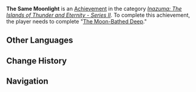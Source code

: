 {{Achievement Infobox
|title        = 
|id           = 80109
|order id     = 0112
|category     = Inazuma: The Islands of Thunder and Eternity - Series II
|description  = Complete "[[The Moon-Bathed Deep]]"
|requirements = 
|primogems    = 10
|tracking     = 
|topic        = 
}}
'''The Same Moonlight''' is an [[Achievement]] in the category ''[[Inazuma: The Islands of Thunder and Eternity - Series II]]''. To complete this achievement, the player needs to complete "[[The Moon-Bathed Deep]]."
<!--
==Trivia==

==Video Guides==
{{EVT
|video1   = 
|caption1 = 
}}
-->
==Other Languages==
{{Other Languages|default_hidden=1
|en      = The Same Moonlight
|zhs     = 一样的月光
|zhs_rm  = Yīyàng de Yuèguāng
|zht     = 一樣的月光
|zht_rm  = Yīyàng de Yuèguāng
|ja      = 同じ月明かり
|ja_rm   = Onaji Tsukiakari
|ko      = 같은 달빛
|ko_rm   = 
|es      = Yo quiero luz de luna
|fr      = Sous le même clair de lune
|ru      = Тот же свет луны
|th      = ใต้แสงจันทร์ดวงเดียวกัน
|th_rm   = 
|vi      = Cùng Một Ánh Trăng
|de      = Das gleiche Mondlicht
|id      = Cahaya Bulan yang Sama
|pt      = Como o Luar
}}

==Change History==
{{Change History|2.1}}
<!--
==References==
{{Reflist}}
-->
==Navigation==
{{Achievement Navbox|Inazuma: The Islands of Thunder and Eternity - Series II}}